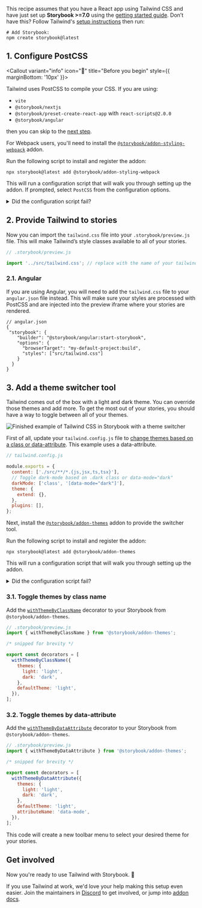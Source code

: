 <Callout variant="neutral" icon="ℹ️" title="Prerequisites">

This recipe assumes that you have a React app using Tailwind CSS and have just set up **Storybook >=7.0** using the [getting started guide](https://storybook.js.org/docs/get-started/install?renderer=react). Don’t have this? Follow Tailwind's [setup instructions](https://tailwindcss.com/docs/installation) then run:

```shell
# Add Storybook:
npm create storybook@latest
```

</Callout>

## 1. Configure PostCSS


<Callout variant="info" icon="📣" title="Before you begin" style={{ marginBottom: '10px' }}>

Tailwind uses PostCSS to compile your CSS. If you are using:
-  `vite`
-  `@storybook/nextjs`
-  `@storybook/preset-create-react-app` with `react-scripts@2.0.0`
-  `@storybook/angular`
  
then you can skip to the [next step](#2-provide-tailwind-to-stories).

</Callout>



For Webpack users, you'll need to install the [`@storybook/addon-styling-webpack`](https://storybook.js.org/addons/@storybook/addon-styling-webpack) addon.

Run the following script to install and register the addon:

```shell
npx storybook@latest add @storybook/addon-styling-webpack
```

This will run a configuration script that will walk you through setting up the addon. If prompted, select `PostCSS` from the configuration options.

<details>
  <summary>Did the configuration script fail?</summary>
  <p>Under the hood, this command runs <code>npx @storybook/auto-config styling</code>, which is responsible for reading your project and attempting to configure your Storybook Webpack for your desired tools. If running that command directly does not resolve your issue, please consider filing a bug report on the <a href="https://github.com/storybookjs/auto-config/issues/new?assignees=&labels=bug&projects=&template=bug_report.md&title=%5BBug%5D" target="_blank">@storybook/auto-config</a> repository so that we can further improve it. For manual configuration instructions for PostCSS, you can refer to the documentation <a href="https://github.com/storybookjs/addon-styling-webpack" target="_blank">here</a>.</p>
</details>

## 2. Provide Tailwind to stories

Now you can import the `tailwind.css` file into your `.storybook/preview.js` file. This will make Tailwind’s style classes available to all of your stories.

```js
// .storybook/preview.js

import '../src/tailwind.css'; // replace with the name of your tailwind css file
```

### 2.1. Angular

If you are using Angular, you will need to add the `tailwind.css` file to your `angular.json` file instead. This will make sure your styles are processed with PostCSS and are injected into the preview iframe where your stories are rendered.

```jsonc
// angular.json
{
 "storybook": {
    "builder": "@storybook/angular:start-storybook",
    "options": {
      "browserTarget": "my-default-project:build",
      "styles": ["src/tailwind.css"]
    }
  } 
}
```

## 3. Add a theme switcher tool

Tailwind comes out of the box with a light and dark theme. You can override those themes and add more. To get the most out of your stories, you should have a way to toggle between all of your themes.

![Finished example of Tailwind CSS in Storybook with a theme switcher](/recipes-assets/tailwind-mode-switcher.gif)

First of all, update your `tailwind.config.js` file to [change themes based on a class or data-attribute](https://tailwindcss.com/docs/dark-mode#customizing-the-class-name). This example uses a data-attribute.

```js
// tailwind.config.js

module.exports = {
  content: ['./src/**/*.{js,jsx,ts,tsx}'],
  // Toggle dark-mode based on .dark class or data-mode="dark"
  darkMode: ['class', '[data-mode="dark"]'],
  theme: {
    extend: {},
  },
  plugins: [],
};
```

Next, install the [`@storybook/addon-themes`](https://storybook.js.org/addons/@storybook/addon-themes/) addon to provide the switcher tool.

Run the following script to install and register the addon:

```shell
npx storybook@latest add @storybook/addon-themes
```

This will run a configuration script that will walk you through setting up the addon.

<details>
  <summary>Did the configuration script fail?</summary>
  <p>Under the hood, this runs <code>npx @storybook/auto-config themes</code>, which should read your project and try to configure your Storybook with the correct decorator. If running that command directly does not solve your problem, please file a bug on the <a href="https://github.com/storybookjs/auto-config/issues/new?assignees=&labels=bug&projects=&template=bug_report.md&title=%5BBug%5D" target="_blank">@storybook/auto-config</a> repository so that we can further improve it. To manually add this addon, install it, and then add it to the addons array in your <code>.storybook/main.ts</code>.</p>
</details>

### 3.1. Toggle themes by class name

Add the [`withThemeByClassName`](https://github.com/storybookjs/storybook/blob/next/code/addons/themes/docs/api.md#withthemebyclassname) decorator to your Storybook from `@storybook/addon-themes`.

```js
// .storybook/preview.js
import { withThemeByClassName } from '@storybook/addon-themes';

/* snipped for brevity */

export const decorators = [
  withThemeByClassName({
    themes: {
      light: 'light',
      dark: 'dark',
    },
    defaultTheme: 'light',
  }),
];
```

### 3.2. Toggle themes by data-attribute

Add the [`withThemeByDataAttribute`](https://github.com/storybookjs/storybook/blob/next/code/addons/themes/docs/api.md#withthemebydataattribute) decorator to your Storybook from `@storybook/addon-themes`.

```js
// .storybook/preview.js
import { withThemeByDataAttribute } from '@storybook/addon-themes';

/* snipped for brevity */

export const decorators = [
  withThemeByDataAttribute({
    themes: {
      light: 'light',
      dark: 'dark',
    },
    defaultTheme: 'light',
    attributeName: 'data-mode',
  }),
];
```

This code will create a new toolbar menu to select your desired theme for your stories.

## Get involved

Now you're ready to use Tailwind with Storybook. 🎉

If you use Tailwind at work, we'd love your help making this setup even easier. Join the maintainers in [Discord](https://discord.gg/storybook) to get involved, or jump into [addon docs](/docs/addons).
